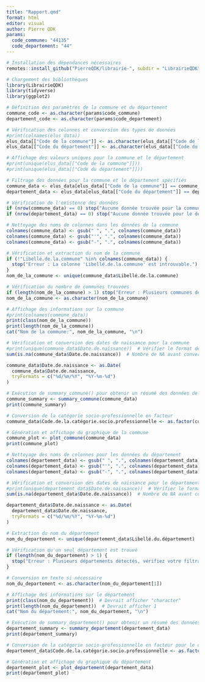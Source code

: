 ```yaml
---
title: "Rapport.qmd"
format: html
editor: visual
author: Pierre QDK
params:
  code_commune: "44135"
  code_departement: "44"
---
```


```r
# Installation des dépendances nécessaires
remotes::install_github("PierreQDK/librairie-", subdir = "LibrairieQDK", force = TRUE)

# Chargement des bibliothèques
library(LibrairieQDK)
library(tidyverse)
library(ggplot2)

```

```r
# Définition des paramètres de la commune et du département
commune_code <- as.character(params$code_commune)
departement_code <- as.character(params$code_departement)

```

```r
# Vérification des colonnes et conversion des types de données
#print(colnames(elus_data))
elus_data[["Code de la commune"]] <- as.character(elus_data[["Code de la commune"]])
elus_data[["Code du département"]] <- as.character(elus_data[["Code du département"]])

# Affichage des valeurs uniques pour la commune et le département
#print(unique(elus_data[["Code de la commune"]]))  
#print(unique(elus_data[["Code du département"]]))  

```

```r
# Filtrage des données pour la commune et le département spécifiés
commune_data <- elus_data[elus_data[["Code de la commune"]] == commune_code, ]
departement_data <- elus_data[elus_data[["Code du département"]] == departement_code, ]

# Vérification de l'existence des données
if (nrow(commune_data) == 0) stop("Aucune donnée trouvée pour la commune.")
if (nrow(departement_data) == 0) stop("Aucune donnée trouvée pour le département.")

```

```r
# Nettoyage des noms de colonnes dans les données de la commune
colnames(commune_data) <- gsub(" ", ".", colnames(commune_data))
colnames(commune_data) <- gsub("'", ".", colnames(commune_data))
colnames(commune_data) <- gsub("-", ".", colnames(commune_data))

```

```r
# Vérification et extraction du nom de la commune
if (!"Libellé.de.la.commune" %in% colnames(commune_data)) {
  stop("Erreur : La colonne 'Libellé.de.la.commune' est introuvable.")
}
nom_de_la_commune <- unique(commune_data$Libellé.de.la.commune)

# Vérification du nombre de communes trouvées
if (length(nom_de_la_commune) > 1) stop("Erreur : Plusieurs communes détectées.")
nom_de_la_commune <- as.character(nom_de_la_commune)

# Affichage des informations sur la commune
#print(colnames(commune_data))
print(class(nom_de_la_commune))
print(length(nom_de_la_commune))
cat("Nom de la commune:", nom_de_la_commune, "\n")

```

```r
# Vérification et conversion des dates de naissance pour la commune
#print(unique(commune_data$Date.de.naissance))  # Vérifier le format des dates
sum(is.na(commune_data$Date.de.naissance))  # Nombre de NA avant conversion

commune_data$Date.de.naissance <- as.Date(
  commune_data$Date.de.naissance, 
  tryFormats = c("%d/%m/%Y", "%Y-%m-%d")
)

```

```r
# Exécution de summary_commune() pour obtenir un résumé des données de la commune
commune_summary <- summary_commune(commune_data)
print(commune_summary)

# Conversion de la catégorie socio-professionnelle en facteur
commune_data$Code.de.la.catégorie.socio.professionnelle <- as.factor(commune_data$Code.de.la.catégorie.socio.professionnelle)

# Génération et affichage du graphique de la commune
commune_plot <- plot_commune(commune_data)
print(commune_plot)

```

```r
# Nettoyage des noms de colonnes pour les données du département
colnames(departement_data) <- gsub(" ", ".", colnames(departement_data))
colnames(departement_data) <- gsub("'", ".", colnames(departement_data))
colnames(departement_data) <- gsub("-", ".", colnames(departement_data))

```

```r
# Vérification et conversion des dates de naissance pour le département
#print(unique(departement_data$Date.de.naissance))  # Vérifier le format des dates
sum(is.na(departement_data$Date.de.naissance))  # Nombre de NA avant conversion

departement_data$Date.de.naissance <- as.Date(
  departement_data$Date.de.naissance, 
  tryFormats = c("%d/%m/%Y", "%Y-%m-%d")
)

```

```r
# Extraction du nom du département
nom_du_departement <- unique(departement_data$Libellé.du.département)

# Vérification qu'un seul département est trouvé
if (length(nom_du_departement) > 1) {
  stop("Erreur : Plusieurs départements détectés, vérifiez votre filtrage.")
}

# Conversion en texte si nécessaire
nom_du_departement <- as.character(nom_du_departement[1])

# Affichage des informations sur le département
print(class(nom_du_departement))  # Devrait afficher "character"
print(length(nom_du_departement))  # Devrait afficher 1
cat("Nom du département:", nom_du_departement, "\n")

```

```r
# Exécution de summary_departement() pour obtenir un résumé des données du département
departement_summary <- summary_departement(departement_data)
print(departement_summary)

# Conversion de la catégorie socio-professionnelle en facteur pour le département
departement_data$Code.de.la.catégorie.socio.professionnelle <- as.factor(departement_data$Code.de.la.catégorie.socio.professionnelle)

# Génération et affichage du graphique du département
departement_plot <- plot_departement(departement_data)
print(departement_plot)

```
